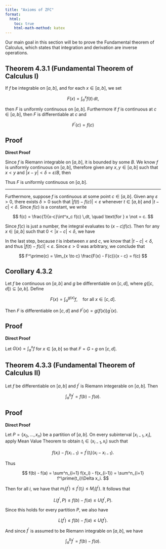 ```yaml
---
title: "Axioms of ZFC"
format:
  html:
    toc: true
    html-math-method: katex
---
```


Our main goal in this section will be to prove the Fundamental theorem of Calculus, which states that integration and derivation are inverse operations. 

::: {.callout-note icon="false"}
## Theorem 4.3.1 (Fundamental Theorem of Calculus I)

If $f$ be integrable on $[a,b]$, and for each $x \in [a,b]$, we set

$$
F(x) = \int^x_a f(t)\,dt,
$$

then $F$ is uniformly continuous on $[a,b]$. Furthermore if $f$ is continuous at $c \in [a,b]$, then $F$ is differentiable at $c$ and

$$
F^\prime(c) = f(c)
$$

:::

::: {.callout-tip icon="false" collapse="true"} 
## Proof

**Direct Proof**

Since $f$ is Riemann integrable on $[a,b]$, it is bounded by some $B$. We know $f$ is uniformly continuous on $[a,b]$, therefore given any $x,y \in [a,b]$ such that $x < y$ and $|x-y| < \delta = \varepsilon/B$, then

\begin{align*}
|F(x) - F(y)| &= \left| \int^y_a f - \int^x_a f \right|\\
&= \left| \int^y_a f + \int^a_x f \right| \text{ (Theorem $4.2.4$)}\\
&= \left| \int^y_x f \right| \leq \int^y_x |f| \leq \int^y_x B\\
&\leq \frac{\varepsilon}{B}B = \varepsilon 
\end{align*}

Thus $F$ is uniformly continuous on $[a,b]$.

----------

Furthermore, suppose $f$ is continuous at some point $c \in [a,b]$. Given any $\varepsilon > 0$, there exists $\delta > 0$ such that $|f(t) - f(c)| < \varepsilon$ whenever $t \in [a,b]$ and $|t-c| < \delta$. Since $f(c)$ is a constant, we write

$$
f(c) = \frac{1}{x-c}\int^x_c f(c) \,dt, \quad \text{for } x \not = c.
$$

Since $f(c)$ is just a number, the integral evaluates to $(x-c)f(c)$. Then for any $x \in [a,b]$ such that $0 < |x-c| < \delta$, we have

\begin{align*}
\left|\frac{F(x) - F(c)}{x-c} - f(c)\right| &= \left| \frac{1}{x-c} \left[ \int^x_a f - \int^c_a f\right] - f(c) \right|\\
&= \left| \frac{1}{x-c} \int^x_c f - \frac{1}{x-c} \int^x_c f(c) \right| \text{ (Theorem $4.2.4$)}\\
&= \left| \frac{1}{x-c} \right| \left| \int^x_c [f - f(c)] \right| \\
&\leq \left| \frac{1}{x-c} \right| \int^x_c \left| f - f(c) \right|\\
&<\left| \frac{1}{x-c} \right| \varepsilon |x-c| = \varepsilon
\end{align*}

In the last step, because $t$ is inbetween $x$ and $c$, we know that $|t - c| < \delta$, and thus $|f(t) - f(c)| < \varepsilon$. Since $\varepsilon > 0$ was arbitrary, we conclude that

$$
F^\prime(c) = \lim_{x \to c} \frac{F(x) - F(c)}{x - c} = f(c)
$$

:::

::: {.callout-note icon="false"}
## Corollary 4.3.2 

Let $f$ be continuous on $[a,b]$ and $g$ be differentiable on $[c,d]$, where $g([c,d]) \subseteq [a,b]$. Define

$$
F(x) = \int^{g(x)}_a f, \quad \text{for all $x \in [c,d]$.}
$$

Then $F$ is differentiable on $[c,d]$ and $F^\prime(x) = g(f(x))g^\prime(x)$.

:::

::: {.callout-tip icon="false" collapse="true"} 
## Proof

**Direct Proof**

Let $G(x) = \int^x_a f$ for $x \in [a,b]$ so that $F = G \circ g$ on $[c,d]$.

:::


::: {.callout-note icon="false"}
## Theorem 4.3.3 (Fundamental Theorem of Calculus II)

Let $f$ be differentiable on $[a,b]$ and $f^\prime$ is Riemann integerable on $[a,b]$. Then

$$
\int^b_a f^\prime = f(b) - f(a).
$$

:::

::: {.callout-tip icon="false" collapse="true"} 
## Proof

**Direct Proof**

Let $P = \{x_0,\dots,x_n\}$ be a partition of $[a,b]$. On every subinterval $[x_{i-1},x_i]$, apply Mean Value Theorem to obtain $t_i \in (x_{i-1},x_i)$ such that 

$$
f(x_i) - f(x_{i-1}) = f^\prime(t_i)(x_i - x_{i-1}).
$$
 
Thus

$$
f(b) - f(a) = \sum^n_{i=1} f(x_i) - f(x_{i-1}) = \sum^n_{i=1} f^\prime(t_i)\Delta x_i.
$$

Then for all $i$, we have that $m_i(f^\prime) \leq f^\prime(t_i) \leq M_i(f^\prime)$. It follows that

$$
L(f^\prime,P) \leq f(b) - f(a) \leq U(f^\prime,P).
$$

Since this holds for every partition $P$, we also have

$$
L(f^\prime) \leq f(b) - f(a) \leq U(f^\prime).
$$

And since $f^\prime$ is assumed to be Riemann integrable on $[a,b]$, we have

$$
\int^b_a f^\prime = f(b) - f(a).
$$

:::